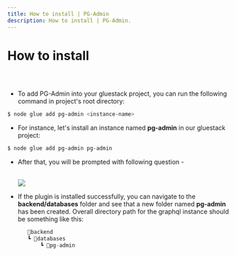 ```yaml
---
title: How to install | PG-Admin
description: How to install | PG-Admin.
---
```




<Meta title="PG-Admin Plugin/How to Install" />

# How to install

##

<br/>

* To add PG-Admin into your gluestack project, you can run the following command in project's root directory:

```sh
$ node glue add pg-admin <instance-name>
```

* For instance, let's install an instance named **pg-admin** in our gluestack project:
```sh
$ node glue add pg-admin pg-admin
```

* After that, you will be prompted with following question -

  <br/>

    <img src='/assets/questions.png'/>

  <br/>


* If the plugin is installed successfully, you can navigate to the **backend/databases** folder and see that a new folder named **pg-admin** has been created.
  Overall directory path for the graphql instance should be something like this:

   ```jsx
      📂backend
      ┗ 📂databases
          ┗ 📂pg-admin
    ```
